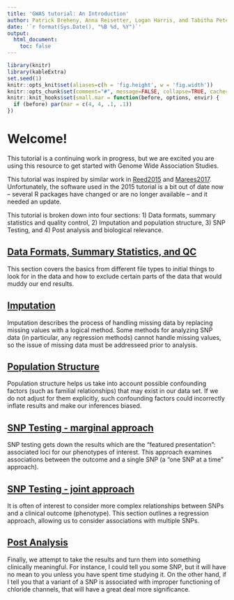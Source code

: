```yaml
---
title: 'GWAS tutorial: An Introduction'
author: Patrick Breheny, Anna Reisetter, Logan Harris, and Tabitha Peter
date: '`r format(Sys.Date(), "%B %d, %Y")`'
output:
  html_document:
    toc: false
---
```


```r
library(knitr)
library(kableExtra)
set.seed(1)
knitr::opts_knit$set(aliases=c(h = 'fig.height', w = 'fig.width'))
knitr::opts_chunk$set(comment="#", message=FALSE, collapse=TRUE, cache=FALSE, tidy=FALSE, fig.align="center")
knitr::knit_hooks$set(small.mar = function(before, options, envir) {
  if (before) par(mar = c(4, 4, .1, .1))
})
```

# Welcome!

This tutorial is a continuing work in progress, but we are excited you are using this resource to get started with Genome Wide Association Studies.

This tutorial was inspired by similar work in [Reed2015](https://dx.doi.org/10.1002/sim.6605) and [Marees2017](https://onlinelibrary.wiley.com/doi/abs/10.1002/mpr.1608). Unfortunately, the software used in the 2015 tutorial is a bit out of date now -- several R packages have changed or are no longer available -- and it needed an update.

This tutorial is broken down into four sections: 1) Data formats, summary statistics and quality control, 2) Imputation and population structure, 3) SNP Testing, and 4) Post analysis and biological relevance.

## [Data Formats, Summary Statistics, and QC](quality_control.html)

This section covers the basics from different file types to initial things to look for in the data and how to exclude certain parts of the data that would muddy our end results.

## [Imputation](imputation.html)

Imputation describes the process of handling missing data by replacing missing values with a logical method. Some methods for analyzing SNP data (in particular, any regression methods) cannot handle missing values, so the issue of missing data must be addresseed prior to analysis. 

## [Population Structure](population_structure.html)

Population structure helps us take into account possible confounding factors (such as familial relationships) that may exist in our data set. If we do not adjust for them explicitly, such confounding factors could incorrectly inflate results and make our inferences biased.

## [SNP Testing - marginal approach](marginal_analysis.html)

SNP testing gets down the results which are the "featured presentation": associated loci for our phenotypes of interest. This approach examines associations between the outcome and a single SNP (a "one SNP at a time" approach). 

## [SNP Testing - joint approach](joint_analysis.html)

It is often of interest to consider more complex relationships between SNPs and a clinical outcome (phenotype). This section outlines a regression approach, allowing us to consider associations with multiple SNPs. 

## [Post Analysis](gwas-4.html)

Finally, we attempt to take the results and turn them into something clinically meaningful. For instance, I could tell you some SNP, but it will have no mean to you unless you have spent time studying it. On the other hand, if I tell you that a variant of a SNP is associated with improper functioning of chloride channels, that will have a great deal more significance. 
